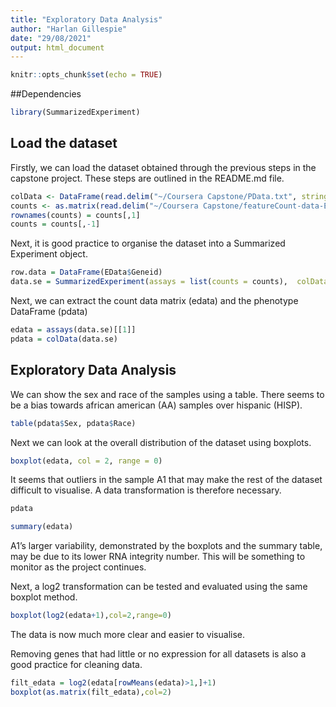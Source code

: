 ```yaml
---
title: "Exploratory Data Analysis"
author: "Harlan Gillespie"
date: "29/08/2021"
output: html_document
---
```


```r
knitr::opts_chunk$set(echo = TRUE)
```

##Dependencies

```r
library(SummarizedExperiment)

```




## Load the dataset

Firstly, we can load the dataset obtained through the previous steps in the capstone project. These steps are outlined in the README.md file.

```r
colData <- DataFrame(read.delim("~/Coursera Capstone/PData.txt", stringsAsFactors=TRUE))
counts <- as.matrix(read.delim("~/Coursera Capstone/featureCount-data-ENTREZ.txt"))
rownames(counts) = counts[,1]
counts = counts[,-1]
```

Next, it is good practice to organise the dataset into a Summarized Experiment object.

```r
row.data = DataFrame(EData$Geneid)
data.se = SummarizedExperiment(assays = list(counts = counts),  colData = PData)
```

Next, we can extract the count data matrix (edata) and the phenotype DataFrame (pdata)
```r
edata = assays(data.se)[[1]]
pdata = colData(data.se)
```

## Exploratory Data Analysis

We can show the sex and race of the samples using a table. There seems to be a bias towards african american (AA) samples over hispanic (HISP).

```r
table(pdata$Sex, pdata$Race)
```

Next we can look at the overall distribution of the dataset using boxplots.

```r
boxplot(edata, col = 2, range = 0)
```
It seems that outliers in the sample A1 that may make the rest of the dataset difficult to visualise. A data transformation is therefore necessary.

```r
pdata

```

```r
summary(edata)
```

A1's larger variability, demonstrated by the boxplots and the summary table, may be due to its lower RNA integrity number. This will be something to monitor as the project continues.

Next, a log2 transformation can be tested and evaluated using the same boxplot method.

```r
boxplot(log2(edata+1),col=2,range=0)
```

The data is now much more clear and easier to visualise.

Removing genes that had little or no expression for all datasets is also a good practice for cleaning data.

```r
filt_edata = log2(edata[rowMeans(edata)>1,]+1)
boxplot(as.matrix(filt_edata),col=2)
```








